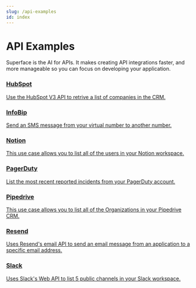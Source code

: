 ```yaml
---
slug: /api-examples
id: index
---
```


# API Examples

Superface is the AI for APIs. It makes creating API integrations faster, and more manageable so you can focus on developing your application.

<div className="row padding-bottom--lg">
  <div className="col col--6">
    <div className="card shadow">
      <a href="/docs/api-examples/hubspot" className="menu__link">
        <div className="card__body">
          <h3>HubSpot</h3>
          <p>
            Use the HubSpot V3 API to retrive a list of companies in the CRM.
          </p>
        </div>
      </a>
    </div>
  </div>
  <div className="col col--6">
    <div className="card shadow">
      <a href="/docs/api-examples/infobip" className="menu__link">
        <div className="card__body">
          <h3>InfoBip</h3>
          <p>Send an SMS message from your virtual number to another number.</p>
        </div>
      </a>
    </div>
  </div>
  <div className="col col--6">
    <div className="card shadow">
      <a href="/docs/api-examples/notion" className="menu__link">
        <div className="card__body">
          <h3>Notion</h3>
          <p>
            This use case allows you to list all of the users in your Notion
            workspace.
          </p>
        </div>
      </a>
    </div>
  </div>
  <div className="col col--6">
    <div className="card shadow">
      <a href="/docs/api-examples/pagerduty" className="menu__link">
        <div className="card__body">
          <h3>PagerDuty</h3>
          <p>
            List the most recent reported incidents from your PagerDuty account.
          </p>
        </div>
      </a>
    </div>
  </div>
  <div className="col col--6">
    <div className="card shadow">
      <a href="/docs/api-examples/pipedrive" className="menu__link">
        <div className="card__body">
          <h3>Pipedrive</h3>
          <p>
            This use case allows you to list all of the Organizations in your
            Pipedrive CRM.
          </p>
        </div>
      </a>
    </div>
  </div>
  <div className="col col--6">
    <div className="card shadow">
      <a href="/docs/api-examples/resend" className="menu__link">
        <div className="card__body">
          <h3>Resend</h3>
          <p>
            Uses Resend's email API to send an email message from an application
            to a specific email address.
          </p>
        </div>
      </a>
    </div>
  </div>
  <div className="col col--6">
    <div className="card shadow">
      <a href="/docs/api-examples/slack" className="menu__link">
        <div className="card__body">
          <h3>Slack</h3>
          <p>
            Uses Slack's Web API to list 5 public channels in your Slack
            workspace.
          </p>
        </div>
      </a>
    </div>
  </div>
</div>
